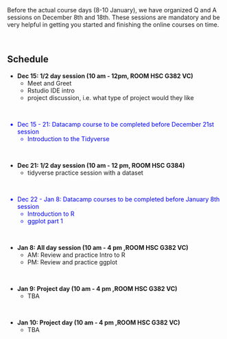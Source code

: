 <br>
<br>
<p>
Before the actual course days (8-10 January), we have organized  Q and A sessions on December 8th and 18th. These sessions are mandatory and be very helpful in getting you started and finishing the online courses on time. 

<br>
<p>


## Schedule

*  <b>Dec 15: 1/2 day session (10 am - 12pm, ROOM HSC G382 VC) </b>
    + Meet and Greet 
    + Rstudio IDE intro
    + project discussion, i.e. what type of project would they like

<br>
<font color="blue">

*  Dec 15 - 21: Datacamp course to be completed before December 21st session
    + Introduction to the Tidyverse

</font>

<br>

* <b>Dec 21: 1/2 day session (10 am - 12 pm, ROOM HSC G384)</b>
    + tidyverse practice session with a dataset

<br>

<font color="blue">

* Dec 22 - Jan 8: Datacamp courses to be completed before January 8th session
    + Introduction to R 
    + ggplot part 1

</font>

<br>

* <b>Jan 8: All day session (10 am - 4 pm ,ROOM HSC G382 VC) </b>
    + AM: Review and practice Intro to R
    + PM: Review and practice ggplot

<br>

* <b>Jan 9: Project day (10 am - 4 pm ,ROOM HSC G382 VC)</b>
    + TBA

<br>

* <b>Jan 10: Project day (10 am - 4 pm ,ROOM HSC G382 VC)</b>
    + TBA


